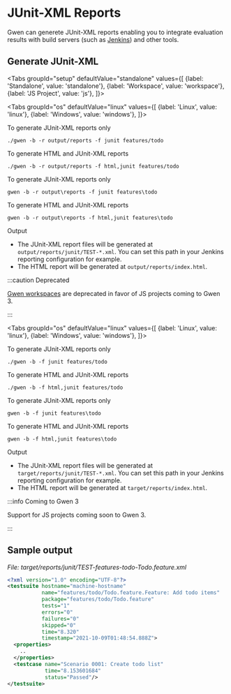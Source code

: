 

# JUnit-XML Reports

Gwen can generete JUnit-XML reports enabling you to integrate evaluation results with build servers (such as [Jenkins](https://www.jenkins.io/)) and other tools.

## Generate JUnit-XML

<Tabs
  groupId="setup"
  defaultValue="standalone"
  values={[
    {label: 'Standalone', value: 'standalone'},
    {label: 'Workspace', value: 'workspace'},
    {label: 'JS Project', value: 'js'},
  ]}>

<TabItem value="standalone">

<Tabs
  groupId="os"
  defaultValue="linux"
  values={[
    {label: 'Linux', value: 'linux'},
    {label: 'Windows', value: 'windows'},
  ]}>

<TabItem value="linux">

To generate JUnit-XML reports only

```shell
./gwen -b -r output/reports -f junit features/todo
```

To generate HTML and JUnit-XML reports

```shell
./gwen -b -r output/reports -f html,junit features/todo
```

</TabItem>

<TabItem value="windows">

To generate JUnit-XML reports only

```shell
gwen -b -r output\reports -f junit features\todo
```

To generate HTML and JUnit-XML reports

```shell
gwen -b -r output\reports -f html,junit features\todo
```

</TabItem>

</Tabs>

<p>Output</p>

- The JUnit-XML report files will be generated at <code>output/reports/junit/TEST-*.xml</code>. You can set this path in your Jenkins reporting configuration for example.
- The HTML report will be generated at <code>output/reports/index.html</code>.

</TabItem>

<TabItem value="workspace">

:::caution Deprecated

[Gwen workspaces](https://gweninterpreter.wordpress.com/2017/12/18/gwen-workspaces/) are deprecated in favor of JS projects coming to Gwen 3.

:::

<Tabs
  groupId="os"
  defaultValue="linux"
  values={[
    {label: 'Linux', value: 'linux'},
    {label: 'Windows', value: 'windows'},
  ]}>

<TabItem value="linux">

To generate JUnit-XML reports only

```shell
./gwen -b -f junit features/todo
```

To generate HTML and JUnit-XML reports

```shell
./gwen -b -f html,junit features/todo
```

</TabItem>

<TabItem value="windows">

To generate JUnit-XML reports only

```shell
gwen -b -f junit features\todo
```

To generate HTML and JUnit-XML reports

```shell
gwen -b -f html,junit features\todo
```

</TabItem>

</Tabs>

<p>Output</p>

- The JUnit-XML report files will be generated at <code>target/reports/junit/TEST-*.xml</code>. You can set this path in your Jenkins reporting configuration for example.
- The HTML report will be generated at <code>target/reports/index.html</code>.

</TabItem>

<TabItem value="js">

:::info Coming to Gwen 3

Support for JS projects coming soon to Gwen 3.

:::

</TabItem>

</Tabs>

## Sample output

*File: target/reports/junit/TEST-features-todo-Todo.feature.xml*
```xml
<?xml version="1.0" encoding="UTF-8"?>
<testsuite hostname="machine-hostname" 
           name="features/todo/Todo.feature.Feature: Add todo items" 
           package="features/todo/Todo.feature" 
           tests="1" 
           errors="0" 
           failures="0" 
           skipped="0" 
           time="8.320" 
           timestamp="2021-10-09T01:48:54.888Z">
  <properties>
    ..
  </properties>
  <testcase name="Scenario 0001: Create todo list" 
            time="8.153601684" 
            status="Passed"/>
</testsuite>
```